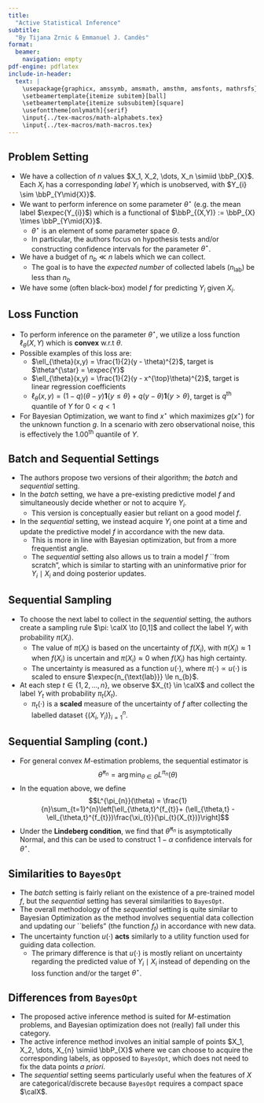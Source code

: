 ```yaml
---
title: 
  "Active Statistical Inference"
subtitle:
  "By Tijana Zrnic & Emmanuel J. Candès"
format: 
  beamer:
    navigation: empty
pdf-engine: pdflatex
include-in-header: 
  text: |
    \usepackage{graphicx, amssymb, amsmath, amsthm, amsfonts, mathrsfs}
    \setbeamertemplate{itemize subitem}[ball]
    \setbeamertemplate{itemize subsubitem}[square]
    \usefonttheme[onlymath]{serif}
    \input{../tex-macros/math-alphabets.tex}
    \input{../tex-macros/math-macros.tex}
---
```


## Problem Setting 

- We have a collection of $n$ values $X_1, X_2, \dots, X_n \simiid \bbP_{X}$. Each $X_{i}$ has a corresponding *label* $Y_{i}$ which is unobserved, with $Y_{i} \sim \bbP_{Y\mid{X}}$.
- We want to perform inference on some parameter $\theta^{\star}$ (e.g. the mean label $\expec{Y_{i}}$) which is a functional of $\bbP_{(X,Y)} := \bbP_{X} \times \bbP_{Y\mid{X}}$.
  * $\theta^{\star}$ is an element of some parameter space $\Theta$.
  * In particular, the authors focus on hypothesis tests and/or constructing confidence intervals for the parameter $\theta^{\star}$. 
- We have a budget of $n_{b} \ll n$ labels which we can collect.
  * The goal is to have the *expected number* of collected labels ($n_{\text{lab}}$) be less than $n_{b}$
- We have some (often black-box) model $f$ for predicting $Y_{i}$ given $X_{i}$.

## Loss Function

- To perform inference on the parameter $\theta^{\star}$, we utilize a loss function $\ell_{\theta}(X, Y)$ which is **convex** w.r.t $\theta$. 
- Possible examples of this loss are:
  * $\ell_{\theta}(x,y) = \frac{1}{2}(y - \theta)^{2}$, target is $\theta^{\star} = \expec{Y}$\vspace{1em}
  * $\ell_{\theta}(x,y) = \frac{1}{2}(y - x^{\top}\theta)^{2}$, target is linear regression coefficients \vspace{1em}
  * $\ell_{\theta}(x,y) = (1 - q)(\theta - y)\mathbf{1}\{y \le \theta\} + q(y-\theta)\mathbf{1}\{y > \theta\}$, target is $q^{\text{th}}$ quantile of $Y$ for $0 < q < 1$\vspace{1em}
- For Bayesian Optimization, we want to find $x^{\star}$ which maximizes $g(x^{\star})$ for the unknown function $g$. In a scenario with zero observational noise, this is effectively the $1.00^{\text{th}}$ quantile of $Y$.

## Batch and Sequential Settings

- The authors propose two versions of their algorithm; the *batch* and *sequential* setting.
- In the *batch* setting, we have a pre-existing predictive model $f$ and simultaneously decide whether or not to acquire $Y_{i}$.
  * This version is conceptually easier but reliant on a good model $f$.
- In the *sequential* setting, we instead acquire $Y_{i}$ one point at a time and update the predictive model $f$ in accordance with the new data.
  * This is more in line with Bayesian optimization, but from a more frequentist angle.
  * The *sequential* setting also allows us to train a model $f$ ``from scratch", which is similar to starting with an uninformative prior for $Y_{i} \mid X_{i}$ and doing posterior updates.
  
## Sequential Sampling

- To choose the next label to collect in the *sequential* setting, the authors create a sampling rule $\pi: \calX \to [0,1]$ and collect the label $Y_{i}$ with probability $\pi(X_{i})$.
  * The value of $\pi(X_{i})$ is based on the uncertainty of $f(X_{i})$, with $\pi(X_{i}) \approx 1$ when $f(X_{i})$ is uncertain and $\pi(X_{i}) \approx 0$ when $f(X_{i})$ has high certainty. 
  * The uncertainty is measured as a function $u(\cdot)$, where $\pi(\cdot) \propto u(\cdot)$ is scaled to ensure $\expec{n_{\text{lab}}} \le n_{b}$.
- At each step $t \in \{1, 2, \dots, n\}$, we observe $X_{t} \in \calX$ and collect the label $Y_{t}$ with probability $\pi_{t}(X_{t})$.
  * $\pi_{t}(\cdot)$ is a **scaled** measure of the uncertainty of $f$ after collecting the labelled dataset $\{(X_{i}, Y_{i})\}_{i=1}^{n}$.
  
## Sequential Sampling (cont.)

- For general convex $M$-estimation problems, the sequential estimator is $$\hat{\theta}^{\pi_{n}} = \arg\min_{\theta \in \Theta}L^{\pi_{n}}(\theta)$$
- In the equation above, we define $$L^{\pi_{n}}(\theta) = \frac{1}{n}\sum_{t=1}^{n}\left[\ell_{\theta,t}^{f_{t}}+ (\ell_{\theta,t} - \ell_{\theta,t}^{f_{t}})\frac{\xi_{t}}{\pi_{t}(X_{t})}\right]$$
- Under the **Lindeberg condition**, we find that $\hat{\theta}^{\pi_{n}}$ is asymptotically Normal, and this can be used to construct $1-\alpha$ confidence intervals for $\theta^{\star}$. 

## Similarities to `BayesOpt`

- The *batch* setting is fairly reliant on the existence of a pre-trained model $f$, but the *sequential* setting has several similarities to `BayesOpt`.
- The overall methodology of the *sequential* setting is quite similar to Bayesian Optimization as the method involves sequential data collection and updating our ``beliefs" (the function $f_{t}$) in accordance with new data.
- The uncertainty function $u(\cdot)$ **acts** similarly to a utility function used for guiding data collection.
  * The primary difference is that $u(\cdot)$ is mostly reliant on uncertainty regarding the predicted value of $Y_{i} \mid X_{i}$ instead of depending on the loss function and/or the target $\theta^{\star}$.

## Differences from `BayesOpt`

- The proposed active inference method is suited for $M$-estimation problems, and Bayesian optimization does not (really) fall under this category.
- The active inference method involves an initial sample of points $X_1, X_2, \dots, X_{n} \simiid \bbP_{X}$ where we can choose to acquire the corresponding labels, as opposed to `BayesOpt`, which does not need to fix the data points *a priori*.
- The *sequential* setting seems particularly useful when the features of $X$ are categorical/discrete because `BayesOpt` requires a compact space $\calX$.